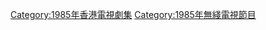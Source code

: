 {{cat year nav
| year = 1985
| cat = 無綫電視劇集
| sortkey = 無綫電視劇集
| article = 無綫電視劇
| in = 
}}
[[Category:1985年香港電視劇集|Category:1985年香港電視劇集]]
[[Category:1985年無綫電視節目‎|Category:1985年無綫電視節目‎]]